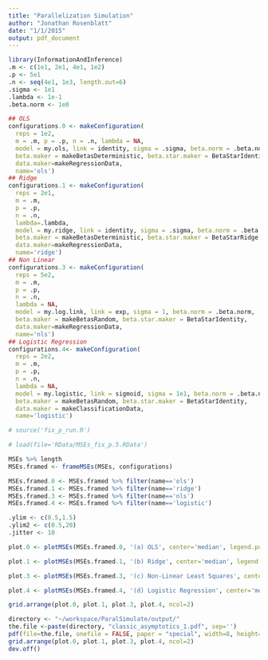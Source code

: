 ```yaml
---
title: "Parallelization Simulation"
author: "Jonathan Rosenblatt"
date: "1/1/2015"
output: pdf_document
---
```


```r
library(InformationAndInference)
.m <- c(1e1, 2e1, 4e1, 1e2)
.p <- 5e1
.n <- seq(4e1, 1e3, length.out=6)
.sigma <- 1e1
.lambda <- 1e-1
.beta.norm <- 1e0

## OLS
configurations.0 <- makeConfiguration(
  reps = 1e2, 
  m = .m, p = .p, n = .n, lambda = NA, 
  model = my.ols, link = identity, sigma = .sigma, beta.norm = .beta.norm,
  beta.maker = makeBetasDeterministic, beta.star.maker = BetaStarIdentity,
  data.maker=makeRegressionData,
  name='ols') 
## Ridge
configurations.1 <- makeConfiguration(
  reps = 2e1,
  m = .m, 
  p = .p, 
  n = .n, 
  lambda=.lambda,
  model = my.ridge, link = identity, sigma = .sigma, beta.norm = .beta.norm,
  beta.maker = makeBetasDeterministic, beta.star.maker = BetaStarRidge,
  data.maker=makeRegressionData,
  name='ridge') 
## Non Linear
configurations.3 <- makeConfiguration(
  reps = 5e2, 
  m = .m, 
  p = .p, 
  n = .n, 
  lambda = NA, 
  model = my.log.link, link = exp, sigma = 1, beta.norm = .beta.norm,
  beta.maker = makeBetasRandom, beta.star.maker = BetaStarIdentity, 
  data.maker=makeRegressionData,
  name='nls') 
## Logistic Regression
configurations.4<- makeConfiguration(
  reps = 2e2, 
  m = .m, 
  p = .p, 
  n = .n, 
  lambda = NA, 
  model = my.logistic, link = sigmoid, sigma = 1e1, beta.norm = .beta.norm,
  beta.maker = makeBetasRandom, beta.star.maker = BetaStarIdentity, 
  data.maker = makeClassificationData,
  name='logistic') 

```


```r
# source('fix_p_run.R')
```

```r
# load(file='RData/MSEs_fix_p.5.RData') 

MSEs %>% length
MSEs.framed <- frameMSEs(MSEs, configurations)

MSEs.framed.0 <- MSEs.framed %>% filter(name=='ols')
MSEs.framed.1 <- MSEs.framed %>% filter(name=='ridge')
MSEs.framed.3 <- MSEs.framed %>% filter(name=='nls')
MSEs.framed.4 <- MSEs.framed %>% filter(name=='logistic')
```


```r
.ylim <- c(0.5,1.5)
.ylim2 <- c(0.5,20)
.jitter <- 10

plot.0 <- plotMSEs(MSEs.framed.0, '(a) OLS', center='median', legend.position='none', y.lim=.ylim, jitter=.jitter)

plot.1 <- plotMSEs(MSEs.framed.1, '(b) Ridge', center='median', legend.position='none', y.lim=.ylim, jitter=.jitter)

plot.3 <- plotMSEs(MSEs.framed.3, '(c) Non-Linear Least Squares', center='median', legend.position='none', jitter=.jitter, y.lim=.ylim2)

plot.4 <- plotMSEs(MSEs.framed.4, '(d) Logistic Regression', center='median', legend.position='right', jitter=.jitter, y.lim=.ylim2)

grid.arrange(plot.0, plot.1, plot.3, plot.4, ncol=2)
```


```r
directory <- "~/workspace/ParalSimulate/output/"
the.file <-paste(directory, "classic_asymptotics_1.pdf", sep='')
pdf(file=the.file, onefile = FALSE, paper = "special", width=8, height=8)
grid.arrange(plot.0, plot.1, plot.3, plot.4, ncol=2)
dev.off()
```



